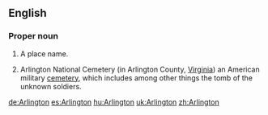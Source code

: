 ==English==

===Proper noun===
{{en-proper noun}}
{{wikipedia}}

# A place name.
# {{label|en|US}} Arlington National Cemetery (in Arlington County, [[Virginia]]) an American military [[cemetery]], which includes among other things the tomb of the unknown soldiers.

[[de:Arlington]]
[[es:Arlington]]
[[hu:Arlington]]
[[uk:Arlington]]
[[zh:Arlington]]